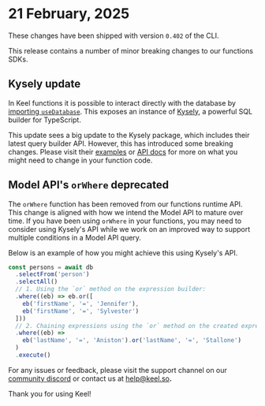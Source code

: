 
# 21 February, 2025

These changes have been shipped with version `0.402` of the CLI.

<Callout type="warning">
This release contains a number of minor breaking changes to our functions SDKs.
</Callout>

## Kysely update

In Keel functions it is possible to interact directly with the database by [importing `useDatabase`](/functions/sdk/databaseApi). This exposes an instance of [Kysely](https://kysely.dev/), a powerful SQL builder for TypeScript.

This update sees a big update to the Kysely package, which includes their latest query builder API.  However, this has introduced some breaking changes.  Please visit their [examples](https://kysely.dev/docs/category/examples) or [API docs](https://kysely-org.github.io/kysely-apidoc/) for more on what you might need to change in your function code.

## Model API's `orWhere` deprecated

The `orWhere` function has been removed from our functions runtime API.  This change is aligned with how we intend the Model API to mature over time. If you have been using `orWhere` in your functions, you may need to consider using Kysely's API while we work on an improved way to support multiple conditions in a Model API query.

Below is an example of how you might achieve this using Kysely's API.

```ts
const persons = await db
  .selectFrom('person')
  .selectAll()
  // 1. Using the `or` method on the expression builder:
  .where((eb) => eb.or([
    eb('firstName', '=', 'Jennifer'),
    eb('firstName', '=', 'Sylvester')
  ]))
  // 2. Chaining expressions using the `or` method on the created expressions:
  .where((eb) =>
    eb('lastName', '=', 'Aniston').or('lastName', '=', 'Stallone')
  )
  .execute()
```

For any issues or feedback, please visit the support channel on our [community discord](https://keel.so/discord) or contact us at [help@keel.so](mailto:help@keel.so)**.**

Thank you for using Keel!